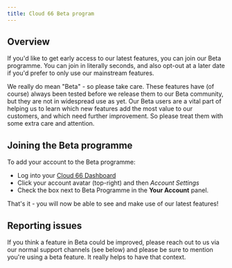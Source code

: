 ```yaml
---
title: Cloud 66 Beta program
---
```


## Overview

If you'd like to get early access to our latest features, you can join our Beta programme. You can join in literally seconds, and also opt-out at a later date if you'd prefer to only use our mainstream features.

<Callout type="warning" title="Heads up">
We really do mean "Beta" - so please take care. These features have (of course) always been tested before we release them to our Beta community, but they are not in widespread use as yet. Our Beta users are a vital part of helping us to learn which new features add the most value to our customers, and which need further improvement. So please treat them with some extra care and attention. 
</Callout>

## Joining the Beta programme

To add your account to the Beta programme: 

- Log into your [Cloud 66 Dashboard](https://app.cloud66.com/dashboard)
- Click your account avatar (top-right) and then *Account Settings*
- Check the box next to Beta Programme in the **Your Account** panel.

That's it - you will now be able to see and make use of our latest features!

## Reporting issues

If you think a feature in Beta could be improved, please reach out to us via our normal support channels (see below) and please be sure to mention you're using a beta feature. It really helps to have that context.